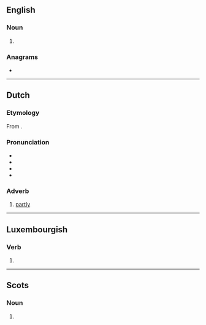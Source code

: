 ==English==

===Noun===
{{head|en|noun form}}

# {{plural of|en|deel}}

===Anagrams===
* {{anagrams|en|a=deels|Edsel|Leeds|deles|ledes|leeds}}

----

==Dutch==

===Etymology===
From {{suf|nl|deel|s|pos2=genitive ending}}.

===Pronunciation===
* {{IPA|nl|/deːls/}}
* {{audio|nl|Nl-deels.ogg|Audio}}
* {{hyphenation|nl|deels}}
* {{rhymes|nl|eːls}}

===Adverb===
{{nl-adv}}

# [[partly]]
#: {{ux|nl|Het boek is '''deels''' autobiografisch.|The book is '''partly''' autobiographical.}}

----

==Luxembourgish==

===Verb===
{{head|lb|verb form}}

# {{inflection of|lb|deelen||2|s|pres|indc}}

----

==Scots==

===Noun===
{{head|sco|noun plural form}}

# {{plural of|sco|deel}}